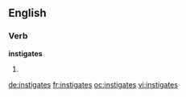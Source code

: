 ==English==

===Verb===
'''instigates'''

# {{third-person singular of|instigate}}

[[de:instigates]]
[[fr:instigates]]
[[oc:instigates]]
[[vi:instigates]]